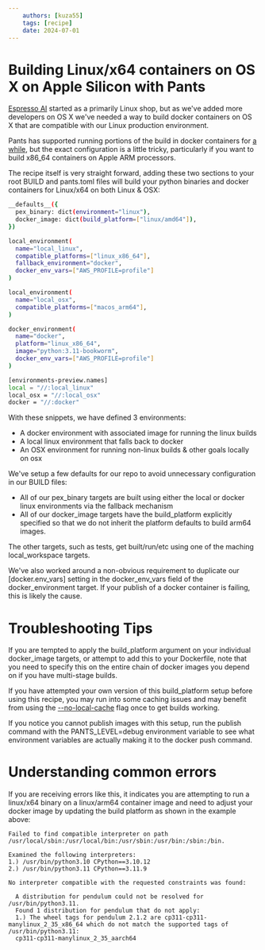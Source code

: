 ```yaml
---
    authors: [kuza55]
    tags: [recipe]
    date: 2024-07-01
---
```


# Building Linux/x64 containers on OS X on Apple Silicon with Pants

[Espresso AI](https://espresso.ai/) started as a primarily Linux shop, but as we've added more developers on OS X we've needed a way to build docker containers on OS X that are compatible with our Linux production environment.

Pants has supported running portions of the build in docker containers for [a while](https://www.pantsbuild.org/blog/2023/02/24/pants-2-15), but the exact configuration is a little tricky, particularly if you want to build x86_64 containers on Apple ARM processors.

The recipe itself is very straight forward, adding these two sections to your root BUILD and pants.toml files will build your python binaries and docker containers for Linux/x64 on both Linux & OSX:

```bash title="BUILD"
__defaults__({
  pex_binary: dict(environment="linux"),
  docker_image: dict(build_platform=["linux/amd64"]),
})

local_environment(
  name="local_linux",
  compatible_platforms=["linux_x86_64"],
  fallback_environment="docker",
  docker_env_vars=["AWS_PROFILE=profile"]
)

local_environment(
  name="local_osx",
  compatible_platforms=["macos_arm64"],
)

docker_environment(
  name="docker",
  platform="linux_x86_64",
  image="python:3.11-bookworm",
  docker_env_vars=["AWS_PROFILE=profile"]
)
```

```bash title="pants.toml"
[environments-preview.names]
local = "//:local_linux"
local_osx = "//:local_osx"
docker = "//:docker"
```

With these snippets, we have defined 3 environments:

- A docker environment with associated image for running the linux builds
- A local linux environment that falls back to docker
- An OSX environment for running non-linux builds & other goals locally on osx

We've setup a few defaults for our repo to avoid unnecessary configuration in our BUILD files:

- All of our pex_binary targets are built using either the local or docker linux environments via the fallback mechanism
- All of our docker_image targets have the build_platform explicitly specified so that we do not inherit the platform defaults to build arm64 images.

The other targets, such as tests, get built/run/etc using one of the maching local_workspace targets.

We've also worked around a non-obvious requirement to duplicate our [docker.env_vars] setting in the docker_env_vars field of the docker_environment target. If your publish of a docker container is failing, this is likely the cause.

# Troubleshooting Tips

If you are tempted to apply the build_platform argument on your individual docker_image targets, or attempt to add this to your Dockerfile, note that you need to specify this on the entire chain of docker images you depend on if you have multi-stage builds.

If you have attempted your own version of this build_platform setup before using this recipe, you may run into some caching issues and may benefit from using the [--no-local-cache](https://www.pantsbuild.org/2.20/reference/global-options#local_cache) flag once to get builds working.

If you notice you cannot publish images with this setup, run the publish command with the PANTS_LEVEL=debug environment variable to see what environment variables are actually making it to the docker push command.

# Understanding common errors

If you are receiving errors like this, it indicates you are attempting to run a linux/x64 binary on a linux/arm64 container image and need to adjust your docker image by updating the build platform as shown in the example above:

```
Failed to find compatible interpreter on path /usr/local/sbin:/usr/local/bin:/usr/sbin:/usr/bin:/sbin:/bin.

Examined the following interpreters:
1.) /usr/bin/python3.10 CPython==3.10.12
2.) /usr/bin/python3.11 CPython==3.11.9

No interpreter compatible with the requested constraints was found:

  A distribution for pendulum could not be resolved for /usr/bin/python3.11.
  Found 1 distribution for pendulum that do not apply:
  1.) The wheel tags for pendulum 2.1.2 are cp311-cp311-manylinux_2_35_x86_64 which do not match the supported tags of /usr/bin/python3.11:
  cp311-cp311-manylinux_2_35_aarch64
```
